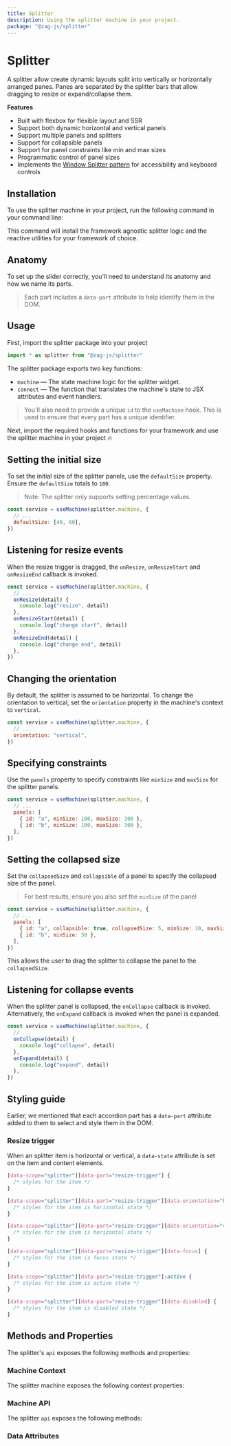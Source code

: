 ```yaml
---
title: Splitter
description: Using the splitter machine in your project.
package: "@zag-js/splitter"
---
```


# Splitter

A splitter allow create dynamic layouts split into vertically or horizontally
arranged panes. Panes are separated by the splitter bars that allow dragging to
resize or expand/collapse them.

<Resources pkg="@zag-js/splitter" />

<Showcase id="Splitter" />

**Features**

- Built with flexbox for flexible layout and SSR
- Support both dynamic horizontal and vertical panels
- Support multiple panels and splitters
- Support for collapsible panels
- Support for panel constraints like min and max sizes
- Programmatic control of panel sizes
- Implements the
  [Window Splitter pattern](https://www.w3.org/WAI/ARIA/apg/patterns/windowsplitter/)
  for accessibility and keyboard controls

## Installation

To use the splitter machine in your project, run the following command in your
command line:

<CodeSnippet id="splitter/installation.mdx" />

This command will install the framework agnostic splitter logic and the reactive
utilities for your framework of choice.

## Anatomy

To set up the slider correctly, you'll need to understand its anatomy and how we
name its parts.

> Each part includes a `data-part` attribute to help identify them in the DOM.

<Anatomy id="splitter" />

## Usage

First, import the splitter package into your project

```jsx
import * as splitter from "@zag-js/splitter"
```

The splitter package exports two key functions:

- `machine` — The state machine logic for the splitter widget.
- `connect` — The function that translates the machine's state to JSX attributes
  and event handlers.

> You'll also need to provide a unique `id` to the `useMachine` hook. This is
> used to ensure that every part has a unique identifier.

Next, import the required hooks and functions for your framework and use the
splitter machine in your project 🔥

<CodeSnippet id="splitter/usage.mdx" />

## Setting the initial size

To set the initial size of the splitter panels, use the `defaultSize` property.
Ensure the `defaultSize` totals to `100`.

> Note: The splitter only supports setting percentage values.

```jsx {3}
const service = useMachine(splitter.machine, {
  // ...
  defaultSize: [40, 60],
})
```

## Listening for resize events

When the resize trigger is dragged, the `onResize`, `onResizeStart` and
`onResizeEnd` callback is invoked.

```jsx {3-10}
const service = useMachine(splitter.machine, {
  // ...
  onResize(detail) {
    console.log("resize", detail)
  },
  onResizeStart(detail) {
    console.log("change start", detail)
  },
  onResizeEnd(detail) {
    console.log("change end", detail)
  },
})
```

## Changing the orientation

By default, the splitter is assumed to be horizontal. To change the orientation
to vertical, set the `orientation` property in the machine's context to
`vertical`.

```jsx {3}
const service = useMachine(splitter.machine, {
  // ...
  orientation: "vertical",
})
```

## Specifying constraints

Use the `panels` property to specify constraints like `minSize` and `maxSize`
for the splitter panels.

```jsx {3-6}
const service = useMachine(splitter.machine, {
  // ...
  panels: [
    { id: "a", minSize: 100, maxSize: 300 },
    { id: "b", minSize: 100, maxSize: 300 },
  ],
})
```

## Setting the collapsed size

Set the `collapsedSize` and `collapsible` of a panel to specify the collapsed
size of the panel.

> For best results, ensure you also set the `minSize` of the panel

```jsx {4}
const service = useMachine(splitter.machine, {
  // ...
  panels: [
    { id: "a", collapsible: true, collapsedSize: 5, minSize: 10, maxSize: 20 },
    { id: "b", minSize: 50 },
  ],
})
```

This allows the user to drag the splitter to collapse the panel to the
`collapsedSize`.

## Listening for collapse events

When the splitter panel is collapsed, the `onCollapse` callback is invoked.
Alternatively, the `onExpand` callback is invoked when the panel is expanded.

```jsx {3-8}
const service = useMachine(splitter.machine, {
  // ...
  onCollapse(detail) {
    console.log("collapse", detail)
  },
  onExpand(detail) {
    console.log("expand", detail)
  },
})
```

## Styling guide

Earlier, we mentioned that each accordion part has a `data-part` attribute added
to them to select and style them in the DOM.

### Resize trigger

When an splitter item is horizontal or vertical, a `data-state` attribute is set
on the item and content elements.

```css
[data-scope="splitter"][data-part="resize-trigger"] {
  /* styles for the item */
}

[data-scope="splitter"][data-part="resize-trigger"][data-orientation="horizontal"] {
  /* styles for the item is horizontal state */
}

[data-scope="splitter"][data-part="resize-trigger"][data-orientation="vertical"] {
  /* styles for the item is horizontal state */
}

[data-scope="splitter"][data-part="resize-trigger"][data-focus] {
  /* styles for the item is focus state */
}

[data-scope="splitter"][data-part="resize-trigger"]:active {
  /* styles for the item is active state */
}

[data-scope="splitter"][data-part="resize-trigger"][data-disabled] {
  /* styles for the item is disabled state */
}
```

## Methods and Properties

The splitter's `api` exposes the following methods and properties:

### Machine Context

The splitter machine exposes the following context properties:

<ContextTable name="splitter" />

### Machine API

The splitter `api` exposes the following methods:

<ApiTable name="splitter" />

### Data Attributes

<DataAttrTable name="splitter" />
